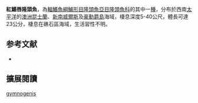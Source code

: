 {{Speciesbox
| image = 
| image_width = 250px
| status = LC
| status_system = IUCN3.1
| genus = Notolabrus
| species = gymnogenis
| authority = [[Günther|Günther]], 1862
| synonyms = *''Pseudolabrus cyprinaceous''<br /><small>White, 1931</small>
*''Labrichthys gymnogenis''<br /><small>Günther, 1862</small>
*''Pseudolabrus gymnogenis''<br /><small>Günther, 1862</small>
*''Labrichthys nigromarginatus''<br /><small>Macleay, 1878</small>
}}

'''紅鰭唇隆頭魚'''，為[[輻鰭魚綱|輻鰭魚綱]][[鱸形目|鱸形目]][[隆頭魚亞目|隆頭魚亞目]][[隆頭魚科|隆頭魚科]]的其中一[[種|種]]，分布於西南[[太平洋|太平洋]]的[[澳洲|澳洲]][[昆士蘭|昆士蘭]]、[[新南威爾斯|新南威爾斯]]及[[豪勳爵島|豪勳爵島]]海域，棲息深度5-40公尺，體長可達23公分，棲息在礁石區海域，生活習性不明。

==参考文献==
*{{FishBase_species|genus=Notolabrus|species=gymnogenis|year=2013|month=8}}
== 擴展閱讀 ==
{{refbegin}}
{{wikispecies-inline|Notolabrus gymnogenis|紅鰭唇隆頭魚}}
{{refend}}
{{Taxonbar|from=Q2667295}}

[[Category:背唇隆頭魚屬|gymnogenis]]


{{鱸形目小作品}}